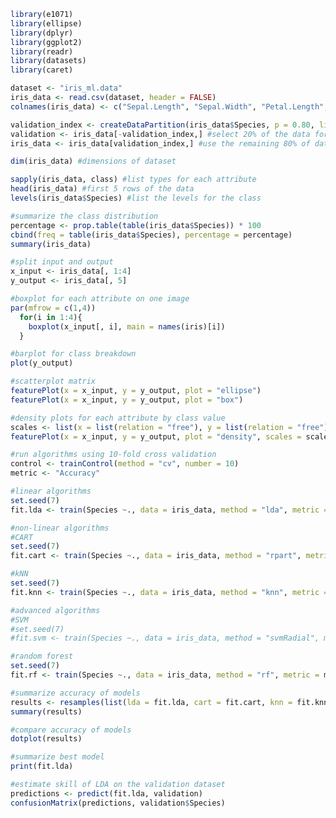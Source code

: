 

```{r}
library(e1071)
library(ellipse)
library(dplyr)
library(ggplot2)
library(readr)
library(datasets)
library(caret)

dataset <- "iris_ml.data"
iris_data <- read.csv(dataset, header = FALSE)
colnames(iris_data) <- c("Sepal.Length", "Sepal.Width", "Petal.Length", "Petal.Width", "Species")

validation_index <- createDataPartition(iris_data$Species, p = 0.80, list = FALSE) #create a list of 80% of the rows in the original dataset we can use for training
validation <- iris_data[-validation_index,] #select 20% of the data for validation
iris_data <- iris_data[validation_index,] #use the remaining 80% of data to training and testing models

dim(iris_data) #dimensions of dataset

sapply(iris_data, class) #list types for each attribute
head(iris_data) #first 5 rows of the data
levels(iris_data$Species) #list the levels for the class

#summarize the class distribution
percentage <- prop.table(table(iris_data$Species)) * 100 
cbind(freq = table(iris_data$Species), percentage = percentage)
summary(iris_data)

#split input and output
x_input <- iris_data[, 1:4]
y_output <- iris_data[, 5]

#boxplot for each attribute on one image
par(mfrow = c(1,4))
  for(i in 1:4){
    boxplot(x_input[, i], main = names(iris)[i])
  }

#barplot for class breakdown
plot(y_output)

#scatterplot matrix
featurePlot(x = x_input, y = y_output, plot = "ellipse")
featurePlot(x = x_input, y = y_output, plot = "box")

#density plots for each attribute by class value
scales <- list(x = list(relation = "free"), y = list(relation = "free"))
featurePlot(x = x_input, y = y_output, plot = "density", scales = scales)

#run algorithms using 10-fold cross validation
control <- trainControl(method = "cv", number = 10)
metric <- "Accuracy"

#linear algorithms
set.seed(7)
fit.lda <- train(Species ~., data = iris_data, method = "lda", metric = metric, trControl = control)

#non-linear algorithms
#CART
set.seed(7)
fit.cart <- train(Species ~., data = iris_data, method = "rpart", metric = metric, trControl = control)

#kNN
set.seed(7)
fit.knn <- train(Species ~., data = iris_data, method = "knn", metric = metric, trControl = control)

#advanced algorithms
#SVM
#set.seed(7)
#fit.svm <- train(Species ~., data = iris_data, method = "svmRadial", metric = metric, trControl = control)

#random forest
set.seed(7)
fit.rf <- train(Species ~., data = iris_data, method = "rf", metric = metric, trControl = control)

#summarize accuracy of models
results <- resamples(list(lda = fit.lda, cart = fit.cart, knn = fit.knn, random_forest = fit.rf))
summary(results)

#compare accuracy of models
dotplot(results)

#summarize best model
print(fit.lda)

#estimate skill of LDA on the validation dataset
predictions <- predict(fit.lda, validation)
confusionMatrix(predictions, validation$Species)


```

